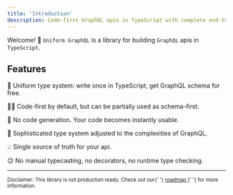 ```yaml
---
title: 'Introduction'
description: Code-first GraphQL apis in TypeScript with complete end-to-end type safety
---
```



Welcome! 👋 `Uniform GraphQL` is a library for building `GraphQL` apis in `TypeScript`.

## Features

🤝 Uniform type system: write once in TypeScript, get GraphQL schema for free.

👨‍💻 Code-first by default, but can be partially used as schema-first.

🚀 No code generation. Your code becomes instantly usable.

🔬 Sophisticated type system adjusted to the complexities of GraphQL.

💡 Single source of truth for your api.

😌 No manual typecasting, no decorators, no runtime type checking.

<!-- ## New to Apollo or GraphQL?

Our new learning platform, **Odyssey**, is the perfect place to start your GraphQL journey with videos and interactive code challenges. This documentation also provides a complete full-stack intro tutorial.

<p>
  <Button
    size="large"
    color={colors.primary}
    as={
      <Link to="https://odyssey.apollographql.com/?utm_source=apollo_docs&utm_medium=referral" />
    }
  >
    Launch Odyssey
  </Button>
  <Button
    size="large"
    as={<Link to="/tutorial/introduction" />}
    style={{ marginLeft: 16 }}
  >
    Start the tutorial
  </Button>
</p> -->

---

<sub>
  Disclaimer: This library is not production ready. Check out our{' '}
  <a
    target="_blank"
    href="https://github.com/whats-good/uniform-graphql#roadmap"
  >
    roadmap
  </a>{' '}
  for more information.
</sub>
